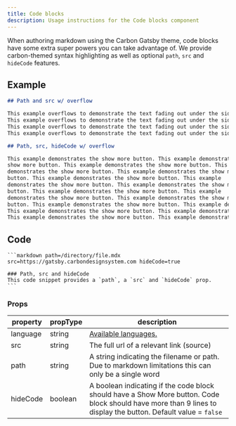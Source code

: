 ```yaml
---
title: Code blocks
description: Usage instructions for the Code blocks component
---
```


<PageDescription>

When authoring markdown using the Carbon Gatsby theme, code blocks have some
extra super powers you can take advantage of. We provide carbon-themed syntax
highlighting as well as optional `path`, `src` and `hideCode` features.

</PageDescription>

## Example

<Title>Horizontal overflow</Title>

```markdown path=/directory/file.mdx src=https://gatsby.carbondesignsystem.com
## Path and src w/ overflow

This example overflows to demonstrate the text fading out under the side bar.
This example overflows to demonstrate the text fading out under the side bar.
This example overflows to demonstrate the text fading out under the side bar.
This example overflows to demonstrate the text fading out under the side bar.
```

<Title>Vertical overflow</Title>

```markdown path=/directory/file.mdx src=https://gatsby.carbondesignsystem.com hideCode=true
## Path, src, hideCode w/ overflow

This example demonstrates the show more button. This example demonstrates the
show more button. This example demonstrates the show more button. This example
demonstrates the show more button. This example demonstrates the show more
button. This example demonstrates the show more button. This example
demonstrates the show more button. This example demonstrates the show more
button. This example demonstrates the show more button. This example
demonstrates the show more button. This example demonstrates the show more
button. This example demonstrates the show more button. This example demonstrates the show more button. 
This example demonstrates the show more button. This example demonstrates the show more button. 
This example demonstrates the show more button. This example demonstrates the show more button. 
```

## Code

````mdx
```markdown path=/directory/file.mdx src=https://gatsby.carbondesignsystem.com hideCode=true

### Path, src and hideCode
This code snippet provides a `path`, a `src` and `hideCode` prop. 
```
````

### Props

| property | propType | description                                                                                                                 |
| -------- | -------- | --------------------------------------------------------------------------------------------------------------------------- |
| language | string   | [Available languages.](https://github.com/FormidableLabs/prism-react-renderer/blob/master/src/vendor/prism/includeLangs.js) |
| src      | string   | The full url of a relevant link (source)                                                                                    |
| path     | string   | A string indicating the filename or path. Due to markdown limitations this can only be a single word                        |
| hideCode     | boolean   | A boolean indicating if the code block should have a Show More button. Code block should have more than 9 lines to display the button. Default value = `false`|
